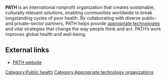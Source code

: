 '''PATH''' is an international nonprofit organization that creates sustainable, culturally relevant solutions, enabling communities worldwide to break longstanding cycles of poor health. By collaborating with diverse public- and private-sector partners, PATH helps provide [[appropriate technologies]] and vital strategies that change the way people think and act. PATH’s work improves global health and well-being.

==External links==
* [http://www.path.org/ PATH website]

[[Category:Public health]]
[[Category:Appropriate technology organizations]]
